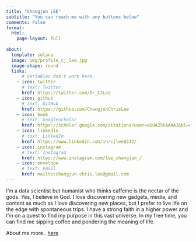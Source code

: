 ```yaml
---
title: "Changjun LEE"
subtitle: "You can reach me with any buttons below"
comments: False
format:
  html:
    page-layout: full
    
about:
  template: solana
  image: img/profile_cj_lee.jpg
  image-shape: round
  links:
      # Variables don't work here.
    - icon: twitter
      # text: Twitter
      href: https://twitter.com/Dr_CJLee
    - icon: github
      # text: GitHub
      href: https://github.com/ChangjunChrisLee
    - icon: book
      # text: GoogleScholar
      href: https://scholar.google.com/citations?user=aUHA25kAAAAJ&hl=en
    - icon: linkedin
      # text: LinkedIn
      href: https://www.linkedin.com/in/cjlee8312/
    - icon: instagram
      # text: Instagram
      href: https://www.instagram.com/lee_changjun_/
    - icon: envelope
      # text: Email
      href: mailto:changjun.chris.lee@gmail.com
---
```


I'm a data scientist but humanist who thinks caffeine is the nectar of the gods. Yes, I believe in God. I love discovering new gadgets, media, and content as much as I love discovering new places, but I prefer to live life on the edge with spontaneous trips. I have a strong faith in a higher power and I'm on a quest to find my purpose in this vast universe. In my free time, you can find me sipping coffee and pondering the meaning of life.

About me more.. [here](about.qmd)
